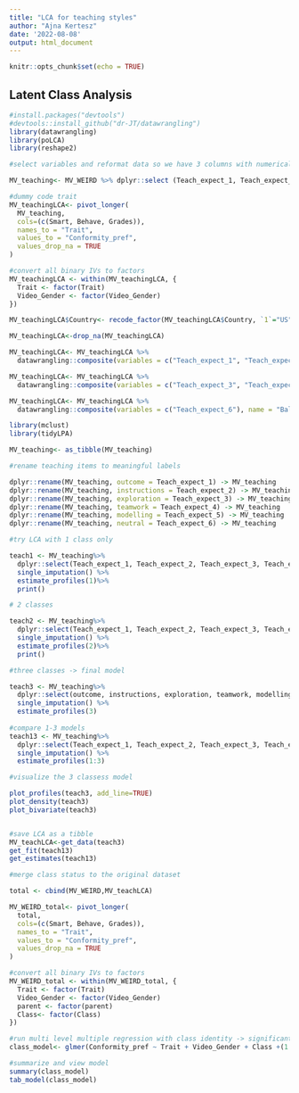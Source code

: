 ```yaml
---
title: "LCA for teaching styles"
author: "Ajna Kertesz"
date: '2022-08-08'
output: html_document
---
```


```r
knitr::opts_chunk$set(echo = TRUE)
```

## Latent Class Analysis

```r
#install.packages("devtools")
#devtools::install_github("dr-JT/datawrangling")
library(datawrangling)
library(poLCA)
library(reshape2)

#select variables and reformat data so we have 3 columns with numerical values

MV_teaching<- MV_WEIRD %>% dplyr::select (Teach_expect_1, Teach_expect_2, Teach_expect_3, Teach_expect_4, Teach_expect_5, Teach_expect_6, Country, PID, Smart, Behave, Grades, Video_Gender)

#dummy code trait
MV_teachingLCA<- pivot_longer(
  MV_teaching,
  cols=(c(Smart, Behave, Grades)),
  names_to = "Trait",
  values_to = "Conformity_pref",
  values_drop_na = TRUE
)

#convert all binary IVs to factors
MV_teachingLCA <- within(MV_teachingLCA, {
  Trait <- factor(Trait)
  Video_Gender <- factor(Video_Gender)
})

MV_teachingLCA$Country<- recode_factor(MV_teachingLCA$Country, `1`="US", `2`="Canada", `3`="UK", `4`="Australia", `5`="NZ")

MV_teachingLCA<-drop_na(MV_teachingLCA)

MV_teachingLCA<- MV_teachingLCA %>%
  datawrangling::composite(variables = c("Teach_expect_1", "Teach_expect_2", "Teach_expect_5"), name = "Rote", standardize = FALSE)

MV_teachingLCA<- MV_teachingLCA %>%
  datawrangling::composite(variables = c("Teach_expect_3", "Teach_expect_4"), name = "Free", standardize = FALSE)

MV_teachingLCA<- MV_teachingLCA %>%
  datawrangling::composite(variables = c("Teach_expect_6"), name = "Balanced", standardize = FALSE)

library(mclust)
library(tidyLPA)

MV_teaching<- as_tibble(MV_teaching)

#rename teaching items to meaningful labels

dplyr::rename(MV_teaching, outcome = Teach_expect_1) -> MV_teaching
dplyr::rename(MV_teaching, instructions = Teach_expect_2) -> MV_teaching
dplyr::rename(MV_teaching, exploration = Teach_expect_3) -> MV_teaching
dplyr::rename(MV_teaching, teamwork = Teach_expect_4) -> MV_teaching
dplyr::rename(MV_teaching, modelling = Teach_expect_5) -> MV_teaching
dplyr::rename(MV_teaching, neutral = Teach_expect_6) -> MV_teaching

#try LCA with 1 class only

teach1 <- MV_teaching%>% 
  dplyr::select(Teach_expect_1, Teach_expect_2, Teach_expect_3, Teach_expect_4, Teach_expect_5, Teach_expect_6) %>% 
  single_imputation() %>% 
  estimate_profiles(1)%>%
  print()

# 2 classes

teach2 <- MV_teaching%>% 
  dplyr::select(Teach_expect_1, Teach_expect_2, Teach_expect_3, Teach_expect_4, Teach_expect_5, Teach_expect_6) %>% 
  single_imputation() %>% 
  estimate_profiles(2)%>%
  print()

#three classes -> final model

teach3 <- MV_teaching%>% 
  dplyr::select(outcome, instructions, exploration, teamwork, modelling, neutral) %>% 
  single_imputation() %>% 
  estimate_profiles(3)
  
#compare 1-3 models
teach13 <- MV_teaching%>% 
  dplyr::select(Teach_expect_1, Teach_expect_2, Teach_expect_3, Teach_expect_4, Teach_expect_5, Teach_expect_6) %>% 
  single_imputation() %>% 
  estimate_profiles(1:3)

#visualize the 3 classess model  

plot_profiles(teach3, add_line=TRUE)
plot_density(teach3)
plot_bivariate(teach3)


#save LCA as a tibble
MV_teachLCA<-get_data(teach3)
get_fit(teach13)
get_estimates(teach13)

#merge class status to the original dataset

total <- cbind(MV_WEIRD,MV_teachLCA)

MV_WEIRD_total<- pivot_longer(
  total,
  cols=(c(Smart, Behave, Grades)),
  names_to = "Trait",
  values_to = "Conformity_pref",
  values_drop_na = TRUE
)

#convert all binary IVs to factors
MV_WEIRD_total <- within(MV_WEIRD_total, {
  Trait <- factor(Trait)
  Video_Gender <- factor(Video_Gender)
  parent <- factor(parent)
  Class<- factor(Class)
})

#run multi level multiple regression with class identity -> significant!
class_model<- glmer(Conformity_pref ~ Trait + Video_Gender + Class +(1 | PID) , data = MV_WEIRD_total, family=binomial(link = "logit"))

#summarize and view model
summary(class_model)
tab_model(class_model)
```

